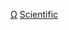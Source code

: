 {{Wikipedia category|hidden=yes|container=yes}}
{{Eponymous category}}

[[Category:科學組織|Ω]]
[[Category:以各類組織命名的分類|Scientific]]